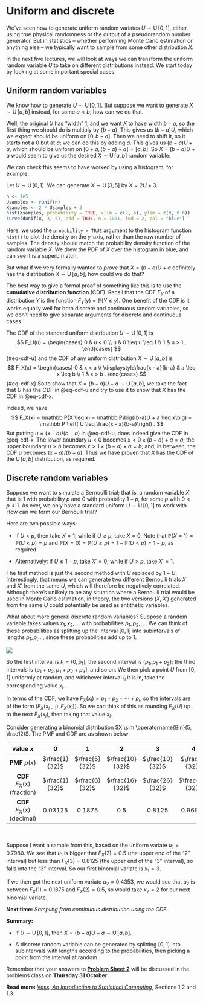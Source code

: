 # Uniform and discrete

We've seen how to generate uniform random variates $U \sim \operatorname{U}[0,1]$, either using true physical randomness or the output of a pseudorandom number generator. But in statistics -- whether performing Monte Carlo estimation or anything else -- we typically want to sample from some other distribution $X$.

In the next five lectures, we will look at ways we can transform the uniform random variable $U$ to take on different distributions instead. We start today by looking at some important special cases.

## Uniform random variables

We know how to generate $U \sim \operatorname{U}[0,1]$. But suppose we want to generate $X \sim \operatorname{U}[a,b]$ instead, for some $a < b$; how can we do that.

Well, the original $U$ has "width" 1, and we want $X$ to have width $b - a$, so the first thing we should do is multiply by $(b-a)$. This gives us $(b-a)U$, which we expect should be uniform on $[0,b-a]$. Then we need to shift it, so it starts not a $0$ but at $a$; we can do this by adding $a$. This gives us $(b-a)U + a$, which should be uniform on $[0 + a, (b-a) + a] = [a, b]$. So $X = (b-a)U + a$ would seem to give us the desired $X \sim \operatorname{U}[a,b]$ random variable.

We can check this seems to have worked by using a histogram, for example.

::: {#exm-unif}
Let $U \sim \operatorname{U}[0,1]$. We can generate $X \sim \operatorname{U}[3,5]$ by $X = 2U + 3$.

```r
n <- 1e5
Usamples <- runif(n)
Xsamples <- 2 * Usamples + 3
hist(Xsamples, probability = TRUE, xlim = c(2, 6), ylim = c(0, 0.6))
curve(dunif(x, 3, 5), add = TRUE, n = 1001, lwd = 2, col = "blue")
```

Here, we used the `probability = TRUE` argument to the histogram function `hist()` to plot the density on the $y$-axis, rather than the raw number of samples. The density should match the probability density function of the random variable $X$. We drew the PDF of $X$ over the histogram in blue, and can see it is a superb match.
:::

But what if we very formally wanted to *prove* that $X = (b-a)U + a$ definitely has the distribution $X \sim \operatorname{U}[a,b]$; how could we do that?

The best way to give a formal proof of something like this is to use the **cumulative distribution function** (CDF). Recall that the CDF $F_Y$ of a distribution $Y$ is the function $F_Y(y) = \mathbb P(Y \leq y)$. One benefit of the CDF is it works equally well for both discrete and continuous random variables, so we don't need to give separate arguments for discrete and continuous cases.

The CDF of the standard uniform distribution $U \sim \operatorname{U}[0,1]$ is $$ F_U(u) = \begin{cases} 0 & u < 0 \\ u & 0 \leq u \leq 1 \\ 1 & u > 1 , \end{cases} $$ {#eq-cdf-u} and the CDF of any uniform distribution $X \sim \operatorname{U}[a,b]$ is $$ F_X(x) = \begin{cases} 0 & x < a \\ \displaystyle\frac{x - a}{b-a} & a \leq x \leq b \\ 1 & x > b . \end{cases} $$ {#eq-cdf-x} So to show that $X = (b-a)U + a \sim \operatorname{U}[a,b]$, we take the fact that $U$ has the CDF in @eq-cdf-u and try to use it to show that $X$ has the CDF in @eq-cdf-x.

Indeed, we have $$ F_X(x) = \mathbb P(X \leq x) = \mathbb P\big((b-a)U + a \leq x\big) = \mathbb P \left( U \leq \frac{x - a}{b-a}\right) . $$ But putting $u = (x - a)/(b - a)$ in @eq-cdf-u, does indeed give the CDF in @eq-cdf-x. The lower boundary $u < 0$ becomes $x < 0 \times (b-a) + a = a$; the upper boundary $u > b$ becomes $x > 1 \times(b-a) + a = b$; and, in between, the CDF $u$ becomes $(x - a)/(b - a)$. Thus we have proven that $X$ has the CDF of the $\operatorname{U}[a,b]$ distribution, as required.

## Discrete random variables

Suppose we want to simulate a Bernoulli trial; that is, a random variable $X$ that is 1 with probability $p$ and 0 with probability $1 - p$, for some $p$ with $0 < p < 1$. As ever, we only have a standard uniform $U \sim \operatorname{U}[0,1]$ to work with. How can we form our Bernoulli trial?

Here are two possible ways:

-   If $U < p$, then take $X = 1$; while if $U \geq p$, take $X = 0$. Note that $\mathbb P(X = 1) = \mathbb P(U < p) = p$ and $\mathbb P(X = 0) = \mathbb P(U \geq p) = 1 - \mathbb P(U < p) = 1 - p$, as required.

-   Alternatively: if $U \leq 1 -p$, take $X' = 0$; while if $U > p$, take $X' = 1$.

The first method is just the second method with $U$ replaced by $1 - U$. Interestingly, that means we can generate two different Bernoulli trials $X$ and $X'$ from the same $U$, which will therefore be negatively correlated. Although there's unlikely to be any situation where a Bernoulli trial would be used in Monte Carlo estimation, in theory, the two versions $(X, X')$ generated from the same $U$ could potentially be used as antithetic variables.

What about more general discrete random variables? Suppose a random variable takes values $x_1, x_2, \dots$ with probabilities $p_1, p_2, \dots$. We can think of these probabilities as splitting up the interval $[0,1]$ into subintervals of lengths $p_1, p_, \dots$, since these probabilities add up to 1.

![](L12-numberline-1.svg){width="60%;" fig-align="center"}

So the first interval is $I_1 = (0, p_1]$; the second interval is $(p_1, p_1 + p_2]$; the third intervals is $(p_1 + p_2, p_1 + p_2 + p_3]$, and so on. We then pick a point $U$ from $[0,1]$ uniformly at random, and whichever interval $I_i$ it is in, take the corresponding value $x_i$.

In terms of the CDF, we have $F_X(x_i) = p_1 + p_2 + \cdots + p_i$, so the intervals are of the form $(F_X(x_{i-1}), F_X(x_i)]$. So we can think of this as rounding $F_X(U)$ up to the next $F_X(x_i)$, then taking that value $x_i$.

::: {#exm-binom}
Consider generating a binomial distribution $X \sim \operatorname{Bin}(5, \frac12)$. The PMF and CDF are as shown below

| **value** $x$ | $0$ | $1$ | $2$ | $3$ | $4$ |
|:--------:|:--:|:--:|:--:|:--:|:--:|
| **PMF** $p(x)$ | $\frac{1}{32}$ | $\frac{5}{32}$ | $\frac{10}{32}$ | $\frac{10}{32}$ | $\frac{5}{32}$ |
| **CDF** $F_X(x)$ (fraction) | $\frac{1}{32}$ | $\frac{6}{32}$ | $\frac{16}{32}$ | $\frac{26}{32}$ | $\frac{31}{32}$ |
| **CDF** $F_X(x)$ (decimal) | 0.03125 | 0.1875 | 0.5 | 0.8125 | 0.96875 |

 

Suppose I want a sample from this, based on the uniform variate $u_1 = 0.7980$. We see that $u_1$ is bigger that $F_X(2) = 0.5$ (the upper end of the "2" interval) but less than $F_X(3) = 0.8125$ (the upper end of the "3" interval), so falls into the "3" interval. So our first binomial variate is $x_1 = 3$.

If we then got the next uniform variate $u_2 = 0.4353$, we would see that $u_2$ is between $F_X(1) = 0.1875$ and $F_X(2) = 0.5$, so would take $x_2 = 2$ for our next binomial variate.
:::



**Next time:** *Sampling from continuous distribution using the CDF.*

::: mysummary
**Summary:**

-   If $U \sim \operatorname{U}[0,1]$, then $X = (b-a)U + a \sim \operatorname{U}[a,b]$.

-   A discrete random variable can be generated by splitting $[0,1]$ into subintervals with lengths according to the probabilities, then picking a point from the interval at random.

Remember that your answers to [**Problem Sheet 2**](#P2) will be discussed in the problems class on **Thursday 31 October**.

**Read more:** [Voss, *An Introduction to Statistical Computing*](https://leeds.primo.exlibrisgroup.com/permalink/44LEE_INST/1fj430b/cdi_askewsholts_vlebooks_9781118728031), Sections 1.2 and 1.3.
:::
